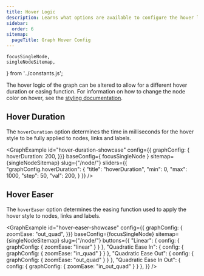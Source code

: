 ```yaml
---
title: Hover Logic
description: Learns what options are available to configure the hover logic of the graph.
sidebar:
  order: 6
sitemap:
  pageTitle: Graph Hover Config
---
```


	focusSingleNode,
	singleNodeSitemap,
} from '../constants.js';

The hover logic of the graph can be altered to allow for a different hover duration or easing function.
For information on how to change the node color on hover, see the [styling documentation](/starlight-site-graph/configuration/css/variables/#nodes).


## Hover Duration

The `hoverDuration` option determines the time in milliseconds for the hover style to be fully applied to nodes, links and labels.

<GraphExample id="hover-duration-showcase" config={{ graphConfig: {
	hoverDuration: 200,
}}} baseConfig={ focusSingleNode } sitemap={singleNodeSitemap} slug={"/node/"}
	sliders={{
		"graphConfig.hoverDuration": {
			"title": "hoverDuration",
			"min": 0,
			"max": 1000,
			"step": 50,
			"val": 200,
		}
	}}
/>


## Hover Easer

The `hoverEaser` option determines the easing function used to apply the hover style to nodes, links and labels.

<GraphExample id="hover-easer-showcase" config={{ graphConfig: {
	zoomEase: "out_quad",
}}} baseConfig={focusSingleNode} sitemap={singleNodeSitemap} slug={"/node/"}
  buttons={{
	  "Linear": { config: { graphConfig: { zoomEase: "linear" } } },
	  "Quadratic Ease In": { config: { graphConfig: { zoomEase: "in_quad" } } },
	  "Quadratic Ease Out": { config: { graphConfig: { zoomEase: "out_quad" } } },
	  "Quadratic Ease In Out": { config: { graphConfig: { zoomEase: "in_out_quad" } } },
  }}
/>

